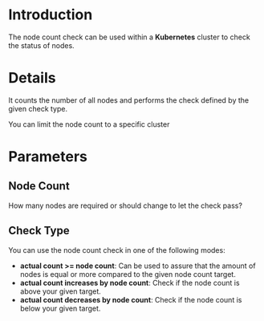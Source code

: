 # Introduction

The node count check can be used within a **Kubernetes** cluster to check the status of nodes.

# Details

It counts the number of all nodes and performs the check defined by the given check type.

You can limit the node count to a specific cluster

# Parameters

## Node Count

How many nodes are required or should change to let the check pass?

## Check Type

You can use the node count check in one of the following modes:

- **actual count >= node count**: Can be used to assure that the amount of nodes is equal or more compared to the given node count target.
- **actual count increases by node count**: Check if the node count is above your given target.
- **actual count decreases by node count**: Check if the node count is below your given target.
